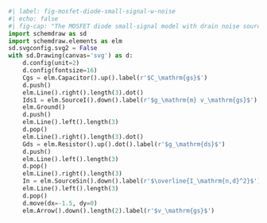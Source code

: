 ```python
#| label: fig-mosfet-diode-small-signal-w-noise
#| echo: false
#| fig-cap: "The MOSFET diode small-signal model with drain noise source."
import schemdraw as sd
import schemdraw.elements as elm
sd.svgconfig.svg2 = False
with sd.Drawing(canvas='svg') as d:
    d.config(unit=2)
    d.config(fontsize=16)
    Cgs = elm.Capacitor().up().label(r'$C_\mathrm{gs}$')
    d.push()
    elm.Line().right().length(3).dot()
    Ids1 = elm.SourceI().down().label(r'$g_\mathrm{m} v_\mathrm{gs}$').dot()
    elm.Ground()
    d.push()
    elm.Line().left().length(3)
    d.pop()
    elm.Line().right().length(3).dot()
    Gds = elm.Resistor().up().dot().label(r'$g_\mathrm{ds}$')
    d.push()
    elm.Line().left().length(3)
    d.pop()
    elm.Line().right().length(3) 
    In = elm.SourceSin().down().label(r'$\overline{I_\mathrm{n,d}^2}$')
    elm.Line().left().length(3)
    d.pop()
    d.move(dx=-1.5, dy=0)
    elm.Arrow().down().length(2).label(r'$v_\mathrm{gs}$')
```